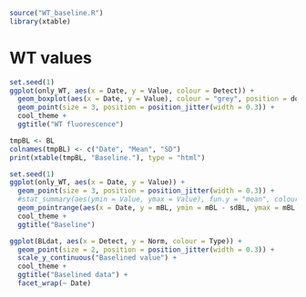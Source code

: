 ```r
source("WT_baseline.R")
library(xtable)
```

# WT values

```r
set.seed(1)
ggplot(only_WT, aes(x = Date, y = Value, colour = Detect)) +
  geom_boxplot(aes(x = Date, y = Value), colour = "grey", position = dodge, outlier.colour = NA) + 
  geom_point(size = 3, position = position_jitter(width = 0.3)) +
  cool_theme +
  ggtitle("WT fluorescence")
```

```r
tmpBL <- BL
colnames(tmpBL) <- c("Date", "Mean", "SD")
print(xtable(tmpBL, "Baseline."), type = "html")
```

```r
set.seed(1)
ggplot(only_WT, aes(x = Date, y = Value)) +
  geom_point(size = 3, position = position_jitter(width = 0.3)) +
  #stat_summary(aes(ymin = Value, ymax = Value), fun.y = "mean", colour = "red", geom = "crossbar") +
  geom_pointrange(aes(x = Date, y = mBL, ymin = mBL - sdBL, ymax = mBL + sdBL), data = BL, colour = "red") +
  cool_theme +
  ggtitle("Baseline") 
```

```r
ggplot(BLdat, aes(x = Detect, y = Norm, colour = Type)) +
  geom_point(size = 2, position = position_jitter(width = 0.3)) +
  scale_y_continuous("Baselined value") +
  cool_theme +
  ggtitle("Baselined data") +
  facet_wrap(~ Date)
```